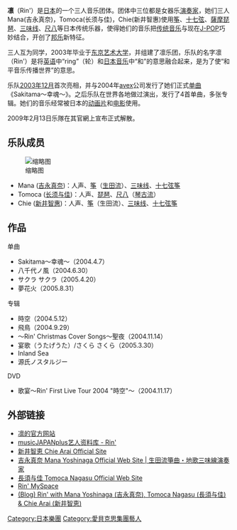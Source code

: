 {{for|日本色情片女演員|Rin.}}
{{copyedit|time=2021-06-01}}
{{unref|time=2021-06-01}}
{{Infobox musical artist <!-- See Wikipedia:WikiProject_Musicians -->
| Name                = 凛
| Img                 = Rin' logo.jpg
| Img_capt            = Rin' logo
| Background          = 组合
| Origin              = [[日本|日本]][[东京艺术大学|东京艺术大学]]
| Genre               = [[J-pop|J-pop]]/传统
| Years_active        = 2003—2009
| Label               = [[avex|avex]]
| Associated_acts     = 
| URL                 = [http://www.avexnet.or.jp/rin/index.html]
| Current_members     = 吉永真奈<br>長須与佳<br>新井智恵
| Past_members        = 
| Notable_instruments = 三味线、筝、尺八、十七弦、薩摩琵琶
}}
'''凛'''（Rin'）是[[日本|日本]]的一个三人音乐团体。团体中三位都是女器乐[[演奏家|演奏家]]，她们三人Mana(吉永真奈)，Tomoca(长须与佳)，Chie(新井智惠)使用[[筝|筝]]、[[十七弦|十七弦]]、[[薩摩琵琶|薩摩琵琶]]、[[三味线|三味线]]、[[尺八|尺八]]等日本传统乐器，使得她们的音乐把[[传统音乐|传统音乐]]与现在[[J-POP|J-POP]]巧妙结合，开创了[[邦乐|邦乐]]新特征。

三人互为同学，2003年毕业于[[东京艺术大学|东京艺术大学]]，并组建了凛乐团，乐队的名字凛（Rin'）是将[[英语|英语]]中“ring”（轮）和[[日本音乐|日本音乐]]中“和”的意思融合起来，是为了使“和平音乐传播世界”的意思。

乐队[[2003年12月|2003年12月]]首次亮相，并与2004年[[avex|avex]]公司发行了她们正式[[单曲|单曲]]《Sakitama～幸魂～》。之后乐队在世界各地做过演出，发行了4首单曲，多张专辑。她们的音乐经常被日本的[[动画片|动画片]]和[[电影|电影]]使用。

2009年2月13日乐隊在其官網上宣布正式解散。

==乐队成员==
[[File:Mana.shinjuku.jpg|缩略图]]
*Mana ([[吉永真奈|吉永真奈]])：人声、[[日本筝|筝]]（[[生田流|生田流]]）、[[三味线|三味线]]、[[十七弦筝|十七弦筝]]
*Tomoca ([[长须与佳|长须与佳]])：人声、[[日本琵琶|琵琶]]、[[尺八|尺八]]（[[琴古流|琴古流]]）
*Chie ([[新井智惠|新井智惠]])：人声、[[日本筝|筝]]（生田流）、[[三味线|三味线]]、[[十七弦筝|十七弦筝]]

==作品==

单曲
*Sakitama～幸魂～（2004.4.7）
*八千代ノ風（2004.6.30） 
*サクラ サクラ（2005.4.20）
*夢花火（2005.8.31）

专辑
*時空（2004.5.12） 
*飛鳥（2004.9.29）
*～Rin' Christmas Cover Songs～聖夜（2004.11.14） 
*宴歌（うたげうた）/さくら さくら（2005.3.30）
*Inland Sea
*源氏ノスタルジー

DVD
*歌宴～Rin' First Live Tour 2004 "時空"～（2004.11.17）

==外部链接==
*[https://web.archive.org/web/20091027224239/http://www.avexnet.or.jp/rin/index.html 凛的官方网站]
*[http://www.musicjapanplus.jp/artistdb/?artist_id=3 musicJAPANplus艺人资料库 - Rin']{{Wayback|url=http://www.musicjapanplus.jp/artistdb/?artist_id=3 |date=20081217163639 }} {{en}}
* [http://chiechie.sakura.ne.jp/index.html 新井智恵 Chie Arai Official Site]{{Wayback|url=http://chiechie.sakura.ne.jp/index.html |date=20190321131933 }}
* [https://www.yoshinagamana.com/ 吉永真奈 Mana Yoshinaga Official Web Site | 生田流箏曲・地歌三味線演奏家]{{Wayback|url=https://www.yoshinagamana.com/ |date=20190123205544 }}
* [https://web.archive.org/web/20190111161120/http://tomoka-nagasu.com/officialwebsite/home.html 長須与佳 Tomoca Nagasu Official Web Site]
* [http://myspace.com/rinnetwork Rin' MySpace]{{Wayback|url=http://myspace.com/rinnetwork |date=20190321131935 }}
* [https://rinjapanesepopgroup.home.blog/ (Blog) Rin' with Mana Yoshinaga (吉永真奈), Tomoca Nagasu (長須与佳) & Chie Arai (新井智恵)]{{Wayback|url=https://rinjapanesepopgroup.home.blog/ |date=20181228174906 }}

{{Authority control}}
{{DEFAULTSORT:rin}}
[[Category:日本樂團|Category:日本樂團]]
[[Category:愛貝克思集團藝人|Category:愛貝克思集團藝人]]